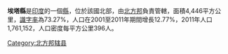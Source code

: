 '''埃塔縣'''是[[印度|印度]]的一個[[縣|縣]]，位於該國北部，由[[北方邦|北方邦]]負責管轄，面積4,446平方公里，[[識字率|識字率]]為73.27%，人口在2001至2011年期間增長12.77%，2011年人口1,761,152，人口密度每平方公里396人。

{{coord|27|30|N|78|45|E|region:IN_type:adm2nd|display=title}}

{{北方邦行政区划小作品}}
[[Category:北方邦辖县|Category:北方邦辖县]]